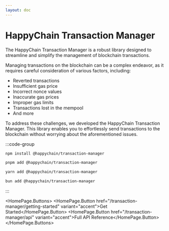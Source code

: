 ```yaml
---
layout: doc
---
```


# HappyChain Transaction Manager


The HappyChain Transaction Manager is a robust library designed to streamline and simplify the management of blockchain transactions.

Managing transactions on the blockchain can be a complex endeavor, as it requires careful consideration of various factors, including:

- Reverted transactions
- Insufficient gas price
- Incorrect nonce values
- Inaccurate gas prices
- Improper gas limits
- Transactions lost in the mempool
- And more

To address these challenges, we developed the HappyChain Transaction Manager. This library enables you to effortlessly send transactions to the blockchain without worrying about the aforementioned issues.

:::code-group

```bash [npm]
npm install @happychain/transaction-manager
```

```bash [pnpm]
pnpm add @happychain/transaction-manager
```

```bash [yarn]
yarn add @happychain/transaction-manager
```

```bash [bun]
bun add @happychain/transaction-manager
```

:::

<HomePage.Buttons>
    <HomePage.Button href="/transaction-manager/getting-started" variant="accent">Get Started</HomePage.Button>
    <HomePage.Button href="/transaction-manager/api" variant="accent">Full API Reference</HomePage.Button>
</HomePage.Buttons>

